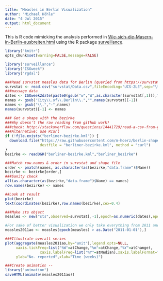 ```yaml
---
title: "Measles in Berlin Visualization"
author: "Michael Höhle"
date: "4 Jul 2015"
output: html_document
---
```


This is R code mimicking the analysis performed in [Wie-sich-die-Masern-in-Berlin-ausbreiten.html](http://www.morgenpost.de/berlin/article137810495/Wie-sich-die-Masern-in-Berlin-ausbreiten.html)
using the R package [surveillance](https://surveillance.r-forge.r-project.org).


```r
library("knitr")
opts_chunk$set(warning=FALSE,message=FALSE)
```
```r
library("surveillance")
library("ISOweek")
library("rgdal")

###Read survstat measles data for Berlin (queried from https://survstat.rki.de/)
survstat <- read.csv("survstat/Data.csv",fileEncoding="UCS-2LE",sep="\t")
###massage data
dates <- ISOweek2date(paste0(gsub("w","W",as.character(survstat[,1])),"-1"))
names <- gsub("City\\.of\\.Berlin\\.","",names(survstat)[-1])
names <- gsub("\\.","-",names)
names(survstat)[-1] <- names

### Get a shape with the bezirke
###Why doesn't the raw reading from github work?
###check: http://stackoverflow.com/questions/14441729/read-a-csv-from-github-into-r
###Alternative: use Rcurl
if (!file.exists("berliner-bezirke.kml")) {
  download.file("https://raw.githubusercontent.com/m-hoerz/berlin-shapes/master/berliner-bezirke.kml",
                destfile = "berliner-bezirke.kml", method = "curl")
}
bezirke <- readOGR("berliner-bezirke.kml","berliner_bezirke")

###Match row.names & order in survstat and shape file
order <- pmatch(names, as.character(as(bezirke,"data.frame")$Name))
bezirke <- bezirke[order,]
###Sanity check
all(as.character(as(bezirke,"data.frame")$Name) == names)
row.names(bezirke) <- names

##Look at result
plot(bezirke)
text(coordinates(bezirke),row.names(bezirke),cex=0.4)
```

```r
###Make sts object
measles <- new("sts",observed=survstat[,-1],epoch=as.numeric(dates),epochAsDate=TRUE,map=bezirke)

#For sake of better visualization we only take everything from 2011 and onwards
measles2011ao <- measles[epoch(measles) > as.Date("2011-01-01"),]

###Illustrate overall series
plot(aggregate(measles2011ao,by="unit"),legend.opts=NULL,
     xaxis.tickFreq=list("%W"=atChange,"%m"=atChange,"%Y"=atChange),
                xaxis.labelFreq=list("%Y"=atMedian),xaxis.labelFormat="%Y",
     ylab="No. reported",xlab="Time (weeks)")
```

```r
###Create animation -- 
library("animation")
saveHTML(animate(measles2011ao))
```

